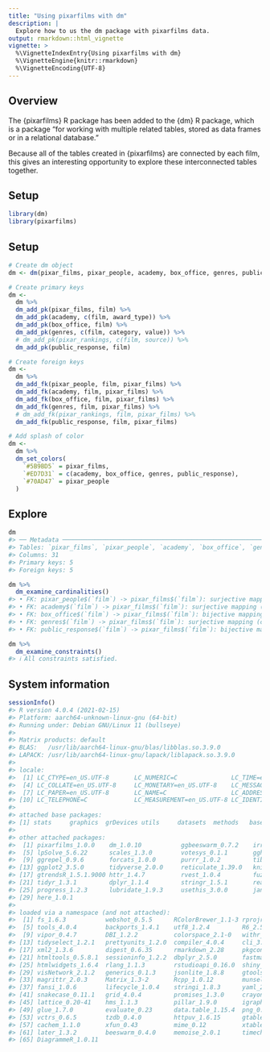 ```yaml
---
title: "Using pixarfilms with dm"
description: |
  Explore how to us the dm package with pixarfilms data.
output: rmarkdown::html_vignette
vignette: >
  %\VignetteIndexEntry{Using pixarfilms with dm}
  %\VignetteEngine{knitr::rmarkdown}
  %\VignetteEncoding{UTF-8}
---
```


## Overview

The {pixarfilms} R package has been added to the {dm} R package, which is a
package "for working with multiple related tables, stored as data frames or in a
relational database."

Because all of the tables created in {pixarfilms} are connected by each film,
this gives an interesting opportunity to explore these interconnected tables
together.




## Setup


```r
library(dm)
library(pixarfilms)
```


## Setup


```r
# Create dm object
dm <- dm(pixar_films, pixar_people, academy, box_office, genres, public_response, pixar_rankings)

# Create primary keys
dm <-
  dm %>%
  dm_add_pk(pixar_films, film) %>%
  dm_add_pk(academy, c(film, award_type)) %>%
  dm_add_pk(box_office, film) %>%
  dm_add_pk(genres, c(film, category, value)) %>%
  # dm_add_pk(pixar_rankings, c(film, source)) %>%
  dm_add_pk(public_response, film)

# Create foreign keys
dm <-
  dm %>%
  dm_add_fk(pixar_people, film, pixar_films) %>%
  dm_add_fk(academy, film, pixar_films) %>%
  dm_add_fk(box_office, film, pixar_films) %>%
  dm_add_fk(genres, film, pixar_films) %>%
  # dm_add_fk(pixar_rankings, film, pixar_films) %>%
  dm_add_fk(public_response, film, pixar_films)

# Add splash of color
dm <-
  dm %>%
  dm_set_colors(
    `#5B9BD5` = pixar_films,
    `#ED7D31` = c(academy, box_office, genres, public_response),
    `#70AD47` = pixar_people
  )
```


## Explore


```r
dm
#> ── Metadata ───────────────────────────────────────────────────────────────────────────────────
#> Tables: `pixar_films`, `pixar_people`, `academy`, `box_office`, `genres`, … (7 total)
#> Columns: 31
#> Primary keys: 5
#> Foreign keys: 5
```


```r
dm %>%
  dm_examine_cardinalities()
#> • FK: pixar_people$(`film`) -> pixar_films$(`film`): surjective mapping (child: 1 to n -> parent: 1)
#> • FK: academy$(`film`) -> pixar_films$(`film`): surjective mapping (child: 1 to n -> parent: 1)
#> • FK: box_office$(`film`) -> pixar_films$(`film`): bijective mapping (child: 1 -> parent: 1)
#> • FK: genres$(`film`) -> pixar_films$(`film`): surjective mapping (child: 1 to n -> parent: 1)
#> • FK: public_response$(`film`) -> pixar_films$(`film`): bijective mapping (child: 1 -> parent: 1)
```



```r
dm %>%
  dm_examine_constraints()
#> ℹ All constraints satisfied.
```


## System information


```r
sessionInfo()
#> R version 4.0.4 (2021-02-15)
#> Platform: aarch64-unknown-linux-gnu (64-bit)
#> Running under: Debian GNU/Linux 11 (bullseye)
#> 
#> Matrix products: default
#> BLAS:   /usr/lib/aarch64-linux-gnu/blas/libblas.so.3.9.0
#> LAPACK: /usr/lib/aarch64-linux-gnu/lapack/liblapack.so.3.9.0
#> 
#> locale:
#>  [1] LC_CTYPE=en_US.UTF-8       LC_NUMERIC=C               LC_TIME=en_US.UTF-8       
#>  [4] LC_COLLATE=en_US.UTF-8     LC_MONETARY=en_US.UTF-8    LC_MESSAGES=en_US.UTF-8   
#>  [7] LC_PAPER=en_US.UTF-8       LC_NAME=C                  LC_ADDRESS=C              
#> [10] LC_TELEPHONE=C             LC_MEASUREMENT=en_US.UTF-8 LC_IDENTIFICATION=C       
#> 
#> attached base packages:
#> [1] stats     graphics  grDevices utils     datasets  methods   base     
#> 
#> other attached packages:
#>  [1] pixarfilms_1.0.0    dm_1.0.10           ggbeeswarm_0.7.2    irr_0.84.1         
#>  [5] lpSolve_5.6.22      scales_1.3.0        votesys_0.1.1       gghighlight_0.4.1  
#>  [9] ggrepel_0.9.6       forcats_1.0.0       purrr_1.0.2         tibble_3.2.1       
#> [13] ggplot2_3.5.0       tidyverse_2.0.0     reticulate_1.39.0   knitr_1.46         
#> [17] gtrendsR_1.5.1.9000 httr_1.4.7          rvest_1.0.4         fuzzyjoin_0.1.6    
#> [21] tidyr_1.3.1         dplyr_1.1.4         stringr_1.5.1       readr_2.1.5        
#> [25] progress_1.2.3      lubridate_1.9.3     usethis_3.0.0       janitor_2.2.0      
#> [29] here_1.0.1         
#> 
#> loaded via a namespace (and not attached):
#>  [1] fs_1.6.3           webshot_0.5.5      RColorBrewer_1.1-3 rprojroot_2.0.4   
#>  [5] tools_4.0.4        backports_1.4.1    utf8_1.2.4         R6_2.5.1          
#>  [9] vipor_0.4.7        DBI_1.2.2          colorspace_2.1-0   withr_3.0.0       
#> [13] tidyselect_1.2.1   prettyunits_1.2.0  compiler_4.0.4     cli_3.6.2         
#> [17] xml2_1.3.6         digest_0.6.35      rmarkdown_2.28     pkgconfig_2.0.3   
#> [21] htmltools_0.5.8.1  sessioninfo_1.2.2  dbplyr_2.5.0       fastmap_1.2.0     
#> [25] htmlwidgets_1.6.4  rlang_1.1.3        rstudioapi_0.16.0  shiny_1.9.1       
#> [29] visNetwork_2.1.2   generics_0.1.3     jsonlite_1.8.8     gtools_3.9.5      
#> [33] magrittr_2.0.3     Matrix_1.3-2       Rcpp_1.0.12        munsell_0.5.1     
#> [37] fansi_1.0.6        lifecycle_1.0.4    stringi_1.8.3      yaml_2.3.8        
#> [41] snakecase_0.11.1   grid_4.0.4         promises_1.3.0     crayon_1.5.2      
#> [45] lattice_0.20-41    hms_1.1.3          pillar_1.9.0       igraph_2.0.3      
#> [49] glue_1.7.0         evaluate_0.23      data.table_1.15.4  png_0.1-8         
#> [53] vctrs_0.6.5        tzdb_0.4.0         httpuv_1.6.15      gtable_0.3.4      
#> [57] cachem_1.1.0       xfun_0.43          mime_0.12          xtable_1.8-4      
#> [61] later_1.3.2        beeswarm_0.4.0     memoise_2.0.1      timechange_0.3.0  
#> [65] DiagrammeR_1.0.11
```
